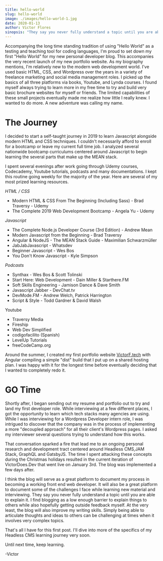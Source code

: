 ```yaml
---
title: hello-world
slug: hello-world
image: ./images/hello-world-1.jpg
date: 2020-01-13
author: Victor Flores
sinopsis: "They say you never fully understand a topic until you are able to explain it."
---
```


Accompanying the long time standing tradition of using "Hello World" as a testing and teaching tool for coding languages, I'm proud to set down my first "Hello World" for my new personal developer blog. This accompanies the very recent launch of my new portfolio website. As my biography mentions, I'm relatively new to the modern web development world. I've used basic HTML, CSS, and Wordpress over the years in a variety of freelance marketing and social media management roles. I picked up the basics of all three platforms via books, Youtube, and Lynda courses. I found myself always trying to learn more in my free time to try and build very basic brochure websites for myself or friends. The limited capabilities of these small projects eventually made me realize how little I really knew. I wanted to do more. A new adventure was calling my name.


# The Journey

I decided to start a self-taught journey in 2019 to learn Javascript alongside modern HTML and CSS techniques. I couldn't necessarily afford to enroll for a bootcamp or leave my current full time job. I analyzed several nationwide bootcamp curriculums centered around Javascript to begin learning the several parts that make up the MEAN stack.

I spent several evenings after work going through Udemy courses, Codecademy, Youtube tutorials, podcasts and many documentations. I kept this routine going weekly for the majority of the year. Here are several of my most prized learning resources.

*HTML / CSS*
- Modern HTML & CSS From The Beginning (Including Sass) - Brad Traversy - Udemy
- The Complete 2019 Web Development Bootcamp - Angela Yu - Udemy

*Javascript*
- The Complete Node.js Developer Course (3rd Edition) - Andrew Mean
- Modern Javascript from the Beginning - Brad Traversy
- Angular & NodeJS - The MEAN Stack Guide - Maximilian Schwarzmüller
- JabJabJavascript - Whatsdev
- Beginner Javascript - Wes Bos
- You Don't Know Javascript - Kyle Simpson

*Podcasts*
- Synthax - Wes Bos & Scott Tolinski
- Start Here: Web Development - Dain Miller & Starthere.FM
- Soft Skills Engineering - Jamison Dance & Dave Smith
- Javascript Jabber - DevChat.tv
- DevMode.FM - Andrew Welch, Patrick Harrington
- Script & Style - Todd Gardner & David Walsh

Youtube

- Traversy Media
- Fireship
- Web Dev Simplified
- codigofacilito (Spanish)
- LevelUp Tutorials
- freeCodeCamp.org

Around the summer, I created my first portfolio website [VictorF.tech](http://www.victorf.tech) with Angular compiling a simple "dist" build that I put up on a shared hosting plan. I was happy with it for the longest time before eventually deciding that I wanted to completely redo it.

# GO Time

Shortly after, I began sending out my resume and portfolio out to try and land my first developer role. While interviewing at a few different places, I got the opportunity to learn which tech stacks many agencies are using. While I was interviewing for a Wordpress Developer intern role, I was intrigued to discover that the company was in the process of implementing a more "decoupled approach" for all their client's Wordpress pages. I asked my interviewer several questions trying to understand how this works.

That conversation sparked a fire that lead me to an ongoing personal research and development tract centered around Headless CMS,JAM Stack, GraphQL and GatsbyJS. The time I spent attacking these concepts during the Christmas holidays resulted in the current iteration of VictorDoes.Dev that went live on January 3rd. The blog was implemented a few days after.

I think the blog will serve as a great platform to document my process in becoming a working front end web developer. It will also be a great platform to document some of the challenges I face while learning new material and interviewing. They say you never fully understand a topic until you are able to explain it. I find blogging as a low enough barrier to explain things to others while also hopefully getting outside feedback myself. At the very least, the blog will also improve my writing skills. Simply being able to articulate thoughts and ideas to others can be challenging at times when it involves very complex topics.

That's all I have for this first post. I'll dive into more of the specifics of my Headless CMS learning journey very soon.

Until next time, keep learning.

-Victor

